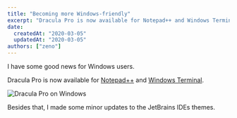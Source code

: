 ```yaml
---
title: "Becoming more Windows-friendly"
excerpt: "Dracula Pro is now available for Notepad++ and Windows Terminal"
date:
  createdAt: "2020-03-05"
  updatedAt: "2020-03-05"
authors: ["zeno"]
---
```


I have some good news for Windows users.

Dracula Pro is now available for [Notepad++](https://notepad-plus-plus.org/) and [Windows Terminal](https://github.com/microsoft/terminal).

![Dracula Pro on Windows](/images/logs/becoming-more-windows-friendly-a.png)

Besides that, I made some minor updates to the JetBrains IDEs themes.
